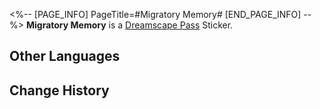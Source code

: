 <%-- [PAGE_INFO]
PageTitle=#Migratory Memory#
[END_PAGE_INFO] --%>
{{Stub|Location information}}
{{Item Infobox
|id          = 223354
|image       = Dreamscape Pass Sticker Migratory Memory.png
|type        = Dreamscape Pass Sticker
|type2       = A Certain Someone's Past Stickers
|invCategory = 
|rarity      = 4
|effect      = Digital stickers that can be used to decorate the pages of the Dreamtour Handbook. They come in many different styles.
|description = 
|source1     = [[Unlocked by Default]]
}}
{{Description|It doesn't have to be a fish... It could be a rocket or something entirely different.}}
'''Migratory Memory''' is a [[Dreamscape Pass]] Sticker.

==Other Languages==
{{Other Languages
|en   = Migratory Memory
|zhs  = 洄游的记忆
|zht  = 洄游的記憶
|ja   = 回遊する記憶
|ko   = 회유하는 기억
|es   = Recuerdo peregrino
|fr   = Mémoire migratoire
|ru   = Воспоминания о миграции
|th   = ความทรงจำที่แหวกว่ายอพยพ
|vi   = Ký Ức Dịch Chuyển
|de   = Wandernde Erinnerung
|id   = Ingatan yang Bermigrasi
|pt   = Memória Migratória
}}

==Change History==
{{Change History|2.0}}